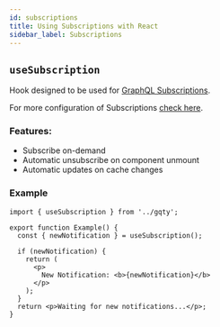 ```yaml
---
id: subscriptions
title: Using Subscriptions with React
sidebar_label: Subscriptions
---
```


## `useSubscription`

Hook designed to be used for [GraphQL Subscriptions](https://github.com/graphql/graphql-spec/blob/main/rfcs/Subscriptions.md).

For more configuration of Subscriptions [check here](/client/subscriptions).

### Features:

- Subscribe on-demand
- Automatic unsubscribe on component unmount
- Automatic updates on cache changes

### Example

```tsx
import { useSubscription } from '../gqty';

export function Example() {
  const { newNotification } = useSubscription();

  if (newNotification) {
    return (
      <p>
        New Notification: <b>{newNotification}</b>
      </p>
    );
  }
  return <p>Waiting for new notifications...</p>;
}
```
